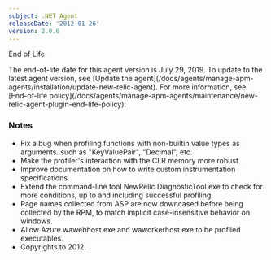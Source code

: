 ```yaml
---
subject: .NET Agent
releaseDate: '2012-01-26'
version: 2.0.6
---
```


End of Life

<Callout variant="important">
  The end-of-life date for this agent version is July 29, 2019. To update to the latest agent version, see [Update the agent](/docs/agents/manage-apm-agents/installation/update-new-relic-agent). For more information, see [End-of-life policy](/docs/agents/manage-apm-agents/maintenance/new-relic-agent-plugin-end-life-policy).
</Callout>

### Notes

* Fix a bug when profiling functions with non-builtin value types as arguments. such as "KeyValuePair", "Decimal", etc.
* Make the profiler's interaction with the CLR memory more robust.
* Improve documentation on how to write custom instrumentation specifications.
* Extend the command-line tool NewRelic.DiagnosticTool.exe to check for more conditions, up to and including successful profiling.
* Page names collected from ASP are now downcased before being collected by the RPM, to match implicit case-insensitive behavior on windows.
* Allow Azure wawebhost.exe and waworkerhost.exe to be profiled executables.
* Copyrights to 2012.
